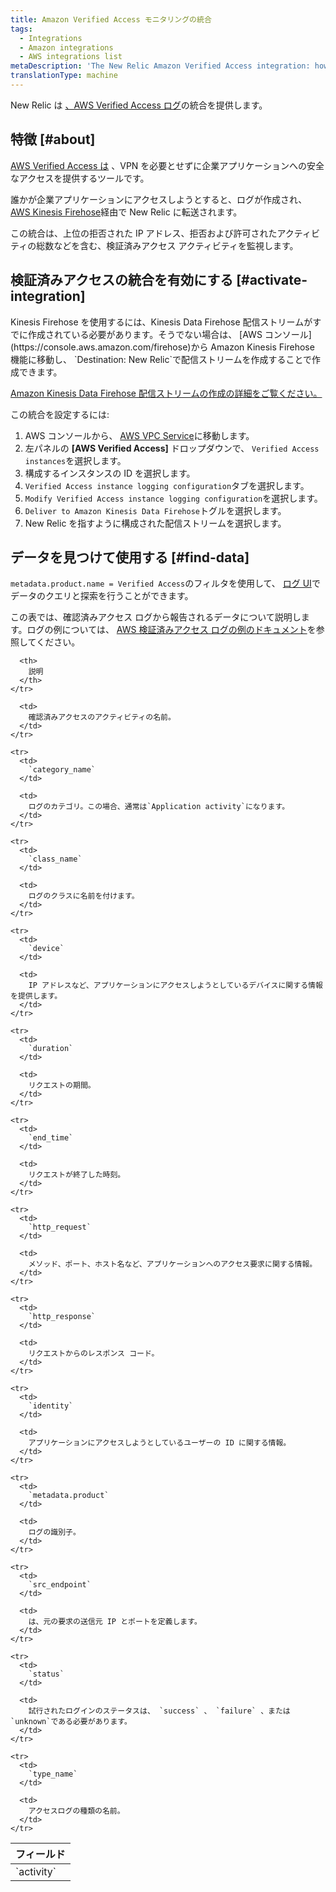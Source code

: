 ```yaml
---
title: Amazon Verified Access モニタリングの統合
tags:
  - Integrations
  - Amazon integrations
  - AWS integrations list
metaDescription: 'The New Relic Amazon Verified Access integration: how to enable it, and what data it reports.'
translationType: machine
---
```


New Relic は [、AWS Verified Access ログ](https://docs.aws.amazon.com/verified-access/latest/ug/what-is-verified-access.html)の統合を提供します。

## 特徴 [#about]

[AWS Verified Access は](https://aws.amazon.com/verified-access) 、VPN を必要とせずに企業アプリケーションへの安全なアクセスを提供するツールです。

誰かが企業アプリケーションにアクセスしようとすると、ログが作成され、 [AWS Kinesis Firehose](https://aws.amazon.com/kinesis/firehose)経由で New Relic に転送されます。

この統合は、上位の拒否された IP アドレス、拒否および許可されたアクティビティの総数などを含む、検証済みアクセス アクティビティを監視します。

## 検証済みアクセスの統合を有効にする [#activate-integration]

<Callout variant="important">
  Kinesis Firehose を使用するには、Kinesis Data Firehose 配信ストリームがすでに作成されている必要があります。そうでない場合は、 [AWS コンソール](https://console.aws.amazon.com/firehose)から Amazon Kinesis Firehose 機能に移動し、 `Destination: New Relic`で配信ストリームを作成することで作成できます。

  [Amazon Kinesis Data Firehose 配信ストリームの作成の詳細をご覧ください。](https://docs.aws.amazon.com/firehose/latest/dev/basic-create.html?icmpid=docs_console_unmapped)
</Callout>

この統合を設定するには:

1. AWS コンソールから、 [AWS VPC Service](https://console.aws.amazon.com/vpc)に移動します。
2. 左パネルの **\[AWS Verified Access]** ドロップダウンで、 `Verified Access instances`を選択します。
3. 構成するインスタンスの ID を選択します。
4. `Verified Access instance logging configuration`タブを選択します。
5. `Modify Verified Access instance logging configuration`を選択します。
6. `Deliver to Amazon Kinesis Data Firehose`トグルを選択します。
7. New Relic を指すように構成された配信ストリームを選択します。

## データを見つけて使用する [#find-data]

`metadata.product.name = Verified Access`のフィルタを使用して、 [ログ UI](/docs/logs/ui-data/use-logs-ui)でデータのクエリと探索を行うことができます。

この表では、確認済みアクセス ログから報告されるデータについて説明します。ログの例については、 [AWS 検証済みアクセス ログの例のドキュメント](https://docs.aws.amazon.com/verified-access/latest/ug/verified-access-logs-examples.html)を参照してください。

<table>
  <thead>
    <tr>
      <th style={{ width: "200px" }}>
        フィールド
      </th>

      <th>
        説明
      </th>
    </tr>
  </thead>

  <tbody>
    <tr>
      <td>
        `activity`
      </td>

      <td>
        確認済みアクセスのアクティビティの名前。
      </td>
    </tr>

    <tr>
      <td>
        `category_name`
      </td>

      <td>
        ログのカテゴリ。この場合、通常は`Application activity`になります。
      </td>
    </tr>

    <tr>
      <td>
        `class_name`
      </td>

      <td>
        ログのクラスに名前を付けます。
      </td>
    </tr>

    <tr>
      <td>
        `device`
      </td>

      <td>
        IP アドレスなど、アプリケーションにアクセスしようとしているデバイスに関する情報を提供します。
      </td>
    </tr>

    <tr>
      <td>
        `duration`
      </td>

      <td>
        リクエストの期間。
      </td>
    </tr>

    <tr>
      <td>
        `end_time`
      </td>

      <td>
        リクエストが終了した時刻。
      </td>
    </tr>

    <tr>
      <td>
        `http_request`
      </td>

      <td>
        メソッド、ポート、ホスト名など、アプリケーションへのアクセス要求に関する情報。
      </td>
    </tr>

    <tr>
      <td>
        `http_response`
      </td>

      <td>
        リクエストからのレスポンス コード。
      </td>
    </tr>

    <tr>
      <td>
        `identity`
      </td>

      <td>
        アプリケーションにアクセスしようとしているユーザーの ID に関する情報。
      </td>
    </tr>

    <tr>
      <td>
        `metadata.product`
      </td>

      <td>
        ログの識別子。
      </td>
    </tr>

    <tr>
      <td>
        `src_endpoint`
      </td>

      <td>
        は、元の要求の送信元 IP とポートを定義します。
      </td>
    </tr>

    <tr>
      <td>
        `status`
      </td>

      <td>
        試行されたログインのステータスは、 `success` 、 `failure` 、または`unknown`である必要があります。
      </td>
    </tr>

    <tr>
      <td>
        `type_name`
      </td>

      <td>
        アクセスログの種類の名前。
      </td>
    </tr>
  </tbody>
</table>